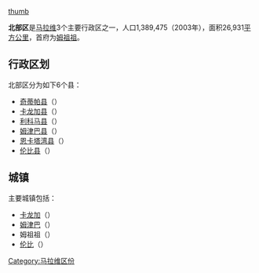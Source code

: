 [[图像:MW-Northern.png|thumb]]

'''北部区'''是[[马拉维|马拉维]]3个主要行政区之一，人口1,389,475（2003年），面积26,931[[平方公里|平方公里]]，首府为[[姆祖祖|姆祖祖]]。

==行政区划==
北部区分为如下6个县：
*[[奇蒂帕县|奇蒂帕县]]（{{lang|en|Chitipa}}）
*[[卡龙加县|卡龙加县]]（{{lang|en|Karonga}}）
*[[利科马县|利科马县]]（{{lang|en|Likoma}}）
*[[姆津巴县|姆津巴县]]（{{lang|en|Mzimba}}）
*[[恩卡塔湾县|恩卡塔湾县]]（{{lang|en|Nkhata Bay}}）
*[[伦比县|伦比县]]（{{lang|en|Rumphi}}）

==城镇==
主要城镇包括：
*[[卡龙加|卡龙加]]（{{lang|en|Karonga}}）
*[[姆津巴|姆津巴]]（{{lang|en|Mzimba}}）
*姆祖祖（{{lang|en|Mzuzu}}）
*[[伦比|伦比]]（{{lang|en|Rumphi}}）

{{Malawi}}

{{DEFAULTSORT:Northern Region}}
[[Category:马拉维区份|Category:马拉维区份]]